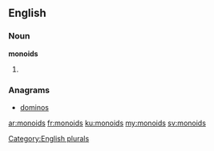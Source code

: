 ==English==

===Noun===
'''monoids'''

# {{plural of|[[monoid]]}}

===Anagrams===
* [[dominos#English|dominos]]

[[Category:English plurals]]

[[ar:monoids]]
[[fr:monoids]]
[[ku:monoids]]
[[my:monoids]]
[[sv:monoids]]